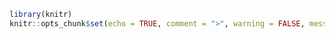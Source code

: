 ```r
library(knitr)
knitr::opts_chunk$set(echo = TRUE, comment = ">", warning = FALSE, message = FALSE, out.width="60%")
```